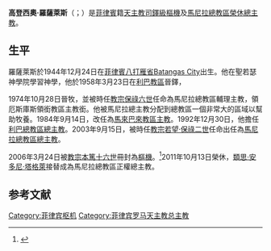 {{blpsources|time=2019-07-06T17:06:41+00:00}}
{{Infobox Christian leader
| type = Cardinal
| honorific-prefix =
| name             = 高登西奧·羅薩萊斯<br />Gaudencio B. Rosales
| honorific-suffix = 
| title            = [[天主教利巴總教區|天主教利巴總教區榮休總主教]]<br>[[天主教馬尼拉總教區|天主教馬尼拉總教區榮休總主教]]  
| image            = Cardinal_Rosales.jpg
| caption          =
| province         = 
| archdiocese      = 馬尼拉
| appointed        = 2003年9月15日
| enthroned        = 2003年11月21日
| ended            = 2011年10月13日
| predecessor      = [[辛海棉|辛海棉]]樞機
| successor        = [[類思·安多尼·塔格萊|類思·安多尼·塔格萊]]樞機
| ordination       = 1958年3月23日
| ordained_by       = 
| consecration     = 1974年10月28日
| consecrated_by   = 
| cardinal         = 2006年3月24日
| created_cardinal_by = [[教宗本篤十六世|教宗本篤十六世]]
| rank             = [[樞機|司鐸級樞機]]
| other_post       = [[Santissimo_Nome_di_Maria_in_Via_Latina|Cardinal-Priest of Santissimo Nome di Maria in Via Latina]]
| birth_name       = 
| birth_date       = {{Birth date and age|1932|8|10|80}} 
| birth_place      = [[菲律賓|菲律賓]][[八打雁省|八打雁省]][[Batangas_City|Batangas City]]
| death_date       = 
| death_place      = 
| buried           = 
| nationality      = [[菲律賓|菲律賓]]
| religion         = [[天主教|天主教]]
| previous_post    = 馬尼拉總教區輔理主教（1974年－1984年）<br>厄斯庫斯領銜教區領銜主教（1974年－1984年）<br>[[天主教馬來巴來教區|馬來巴來教區主教]]（1984年－1992年）<br>[[天主教利巴總教區|利巴總教區總主教]]（1992年－2003年）
| residence        = 
| parents          = 
| spouse           = 
| children         = 
| occupation       = 
| profession       = 神職人員
| alma_mater       = 
| signature        =
| motto            = SI MORTUUM FUERIT FRUCTUM AFFERT
| coat_of_arms     = Coat of arms of Gaudencio Rosales.svg
}}
'''高登西奧·羅薩萊斯'''（{{lang-en|Gaudencio B. Rosales}}；{{bd|1932年|8月10日|catIdx=Oswald Gracias}}）是[[菲律賓|菲律賓]]籍[[天主教|天主教]][[樞機|司鐸級樞機]]及[[天主教馬尼拉總教區|馬尼拉總教區榮休總主教]]。

==生平==
羅薩萊斯於1944年12月24日在[[菲律賓|菲律賓]][[八打雁省|八打雁省]][[Batangas_City|Batangas City]]出生。他在聖若瑟神學院學習神學，他於1958年3月23日在[[天主教利巴總教區|利巴教區]]晉鐸，

1974年10月28日晉牧，並被時任[[教宗|教宗]][[保祿六世|保祿六世]]任命為馬尼拉總教區輔理主教，領厄斯庫斯領銜教區主教銜。他被馬尼拉總主教分配到總教區一個非常大的區域以幫助牧養。1984年9月14日，改任為[[天主教馬來巴來教區|馬來巴來教區主教]]。1992年12月30日，他擔任[[天主教利巴總教區|利巴總教區總主教]]。2003年9月15日，被時任[[教宗|教宗]][[若望·保祿二世|若望·保祿二世]]任命出任為[[天主教馬尼拉總教區|馬尼拉總教區總主教]]。

2006年3月24日被[[教宗本篤十六世|教宗本篤十六世]]冊封為[[樞機|樞機]]。<ref>{{cite web|url=http://cathedral.catholic.org.hk/formation/Cardinal_Zen03.htm|title=教宗本篤十六世任命香港主教陳日君及其他十四位主教神長為樞機|work=天主教聖母無原罪主教座堂|accessdate=2015-01-25|archive-date=2015-01-28|archive-url=https://web.archive.org/web/20150128132920/http://cathedral.catholic.org.hk/formation/Cardinal_Zen03.htm|dead-url=no}}</ref>2011年10月13日榮休，[[類思·安多尼·塔格萊|類思·安多尼·塔格萊]]接替成為馬尼拉總教區正權總主教。

== 参考文献 ==
{{reflist}}

{{樞機團}}
{{Authority control}}
[[Category:菲律宾枢机|Category:菲律宾枢机]]
[[Category:菲律宾罗马天主教总主教|Category:菲律宾罗马天主教总主教]]
